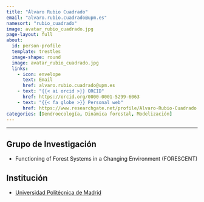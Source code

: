 ```yaml
---
title: "Álvaro Rubio Cuadrado"
email: "alvaro.rubio.cuadrado@upm.es"  
namesort: "rubio_cuadrado"
image: avatar_rubio_cuadrado.jpg
page-layout: full
about: 
  id: person-profile
  template: trestles
  image-shape: round
  image: avatar_rubio_cuadrado.jpg
  links:
    - icon: envelope
      text: Email
      href: alvaro.rubio.cuadrado@upm.es
    - text: "{{< ai orcid >}} ORCID"
      href: https://orcid.org/0000-0001-5299-6063
    - text: "{{< fa globe >}} Personal web"
      href: https://www.researchgate.net/profile/Alvaro-Rubio-Cuadrado
categories: [Dendroecología, Dinámica forestal, Modelización]
---
```

 
<hr>

:::{#person-profile}

## Grupo de Investigación
- Functioning of Forest Systems in a Changing Environment (FORESCENT)

## Institución
- [Universidad Politécnica de Madrid](https://www.upm.es/)

:::
